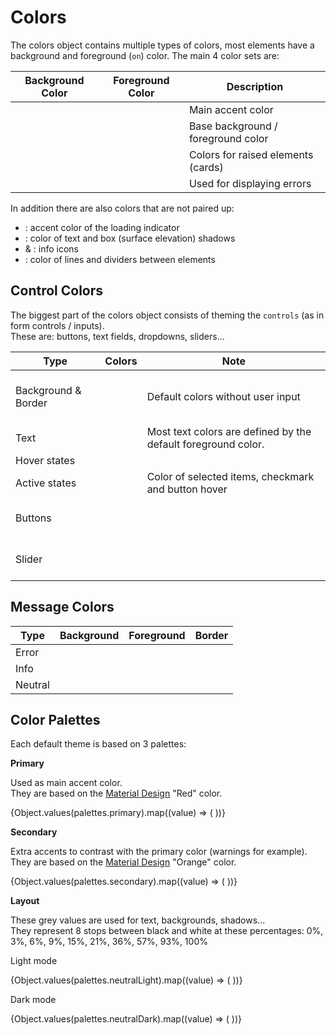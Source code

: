 
<Meta title="Config/Colors" />

# Colors

The colors object contains multiple types of colors, most elements have a background and foreground (`on`) color.
The main 4 color sets are:

| Background Color                        | Foreground Color                          | Description                        |
| --------------------------------------- | ----------------------------------------- | ---------------------------------- |
| <ColorText color="primary" lightText /> | <ColorText color="onPrimary" />           | Main accent color                  |
| <ColorText color="back" />              | <ColorText color="onBack" lightText />    | Base background / foreground color |
| <ColorText color="surface" />           | <ColorText color="onSurface" lightText /> | Colors for raised elements (cards) |
| <ColorText color="error" />             | <ColorText color="onError" />             | Used for displaying errors         |

In addition there are also colors that are not paired up:

-   <ColorText color="spinner" lightText />: accent color of the loading indicator
-   <ColorText color="shadow" lightText />: color of text and box (surface elevation) shadows
-   <ColorText color="icon" /> & <ColorText color="iconHover" lightText />: info icons
-   <ColorText color="separator" />: color of lines and dividers between elements

## Control Colors

The biggest part of the colors object consists of theming the `controls` (as in form controls / inputs).  
These are: buttons, text fields, dropdowns, sliders...

| Type                | Colors                                                                                                                                                                                                                           | Note                                                          |
| ------------------- | -------------------------------------------------------------------------------------------------------------------------------------------------------------------------------------------------------------------------------- | ------------------------------------------------------------- |
| Background & Border | <ColorText color="controlBack" /><br /><ColorText color="controlHighlight" lightText /><br /><ColorText color="controlBorder" /><br /><ColorText color="controlBackDisabled" /><br /><ColorText color="controlOnBackDisabled" /> | Default colors without user input                             |
| Text                | <ColorText color="controlPlaceholder" />                                                                                                                                                                                         | Most text colors are defined by the default foreground color. |
| Hover states        | <ColorText color="controlBackHover" /><br /><ColorText color="controlBorderHover" lightText />                                                                                                                                   |                                                               |
| Active states       | <ColorText color="controlHighlightActive" /><br /><ColorText color="controlBorderActive" />                                                                                                                                      | Color of selected items, checkmark and button hover           |
| Buttons             | <ColorText color="controlButton" lightText /><br /><ColorText color="controlOnButton" /><br /><ColorText color="controlButtonDisabled" /><br /><ColorText color="controlOnButtonDisabled" lightText />                           |                                                               |
| Slider              | <ColorText color="controlTick" /><br /><ColorText color="controlSliderBack" /><br /><ColorText color="controlSliderDisabled" /><br /><ColorText color="controlSliderOnDisabled" />                                               |                                                               |

## Message Colors

| Type    | Background                           | Foreground                                       | Border                                               |
| ------- | ------------------------------------ | ------------------------------------------------ | ---------------------------------------------------- |
| Error   | <ColorText color="messageError" />   | <ColorText color="onMessageError" lightText />   | <ColorText color="messageErrorBorder" />             |
| Info    | <ColorText color="messageInfo" />    | <ColorText color="onMessageInfo" lightText />    | <ColorText color="messageInfoBorder" />              |
| Neutral | <ColorText color="messageNeutral" /> | <ColorText color="onMessageNeutral" lightText /> | <ColorText color="messageNeutralBorder" lightText /> |

## Color Palettes

Each default theme is based on 3 palettes:

**Primary**

Used as main accent color.  
They are based on the [Material Design](https://material.io/design/color/the-color-system.html#color-theme-creation) "Red" color.

<div>
    {Object.values(palettes.primary).map((value) => (
        <ColorSwatch value={value} size={30} />
    ))}
</div>

**Secondary**

Extra accents to contrast with the primary color (warnings for example).  
They are based on the [Material Design](https://material.io/design/color/the-color-system.html#color-theme-creation) "Orange" color.

<div>
    {Object.values(palettes.secondary).map((value) => (
        <ColorSwatch value={value} size={30} />
    ))}
</div>

**Layout**

These grey values are used for text, backgrounds, shadows...  
They represent 8 stops between black and white at these percentages: 0%, 3%, 6%, 9%, 15%, 21%, 36%, 57%, 93%, 100%

Light mode

<div>
    {Object.values(palettes.neutralLight).map((value) => (
        <ColorSwatch value={value} size={30} />
    ))}
</div>

Dark mode

<div>
    {Object.values(palettes.neutralDark).map((value) => (
        <ColorSwatch value={value} size={30} />
    ))}
</div>
